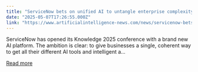 ```yaml
---
title: "ServiceNow bets on unified AI to untangle enterprise complexity"
date: "2025-05-07T17:26:55.000Z"
link: "https://www.artificialintelligence-news.com/news/servicenow-bets-unified-ai-untangle-enterprise-complexity/"
---
```


ServiceNow has opened its Knowledge 2025 conference with a brand new AI platform. The ambition is clear: to give businesses a single, coherent way to get all their different AI tools and intelligent a...

[Read more](https://www.artificialintelligence-news.com/news/servicenow-bets-unified-ai-untangle-enterprise-complexity/)
